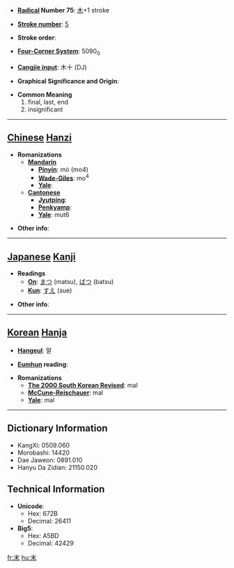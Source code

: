 * '''[[Wiktionary:Chinese radical index| Radical]] Number 75''': [[Wiktionary:Chinese radical index 木|木]]+1 stroke

* '''[[Wiktionary:Chinese total strokes index|Stroke number]]''': [[Wiktionary:Chinese total strokes index 5|5]]

* '''Stroke order''': 

* '''[[Wiktionary:Chinese four corner index|Four-Corner System]]''': 5090<sub>0</sub>

* '''[[Wiktionary:Chinese Cangjie index|Cangjie input]]''': 木十 (DJ)

* '''Graphical Significance and Origin''': 

* '''Common Meaning'''
*#final, last, end
*# insignificant


----

== [[Chinese]] [[Hanzi]] ==

* '''Romanizations'''
** '''[[Mandarin]]'''
*** '''[[Pinyin]]''': mò (mo4)
*** '''[[Wade-Giles]]''': mo<sup>4</sup>
*** '''[[Yale]]''': 
** '''[[Cantonese]]'''
*** '''[[Jyutping]]''':
*** '''[[Penkyamp]]''': 
*** '''[[Yale]]''': mut6

* '''Other info''': 

----

== [[Japanese]] [[Kanji]] ==

* '''Readings'''
** '''[[On]]''': [[まつ]] (matsu), [[ばつ]] (batsu)
** '''[[Kun]]''': [[すえ]] (sue)

* '''Other info''':  

----

== [[Korean]] [[Hanja]] ==

* '''[[Hangeul]]''': 말

* '''[[Eumhun]] reading''': 

* '''Romanizations'''
** '''[[The 2000 South Korean Revised Romanization|The 2000 South Korean Revised]]''': mal
** '''[[McCune-Reischauer]]''': mal
** '''[[Yale]]''': mal

----

== Dictionary Information ==

* KangXi: 0509.060
* Morobashi: 14420
* Dae Jaweon: 0891.010
* Hanyu Da Zidian: 21150.020

== Technical Information ==

* '''Unicode''':
** Hex: 672B
** Decimal: 26411
* '''Big5''':
** Hex: A5BD
** Decimal: 42429

[[fr:末]]
[[hu:末]]